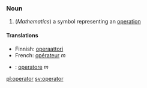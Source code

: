 ===Noun===

#(''Mathematics'') a symbol representing an [[operation]]

====Translations====

*Finnish: [[operaattori]]
*French: [[opérateur]] ''m''
*{{it}}: [[operatore]] ''m''

[[pl:operator]]
[[sv:operator]]